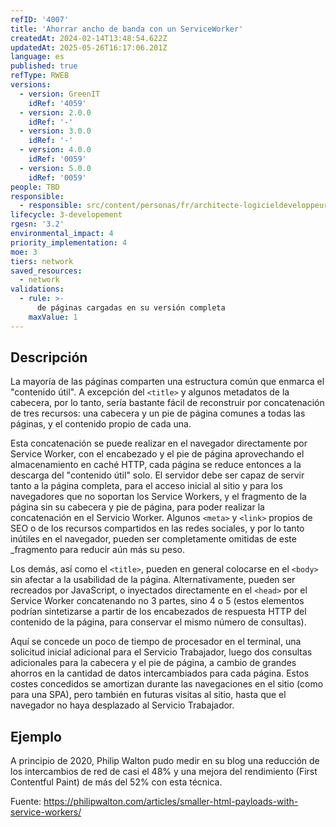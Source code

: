```yaml
---
refID: '4007'
title: 'Ahorrar ancho de banda con un ServiceWorker'
createdAt: 2024-02-14T13:48:54.622Z
updatedAt: 2025-05-26T16:17:06.201Z
language: es
published: true
refType: RWEB
versions:
  - version: GreenIT
    idRef: '4059'
  - version: 2.0.0
    idRef: '-'
  - version: 3.0.0
    idRef: '-'
  - version: 4.0.0
    idRef: '0059'
  - version: 5.0.0
    idRef: '0059'
people: TBD
responsible:
  - responsible: src/content/personas/fr/architecte-logicieldeveloppeur.mdx
lifecycle: 3-developement
rgesn: '3.2'
environmental_impact: 4
priority_implementation: 4
moe: 3
tiers: network
saved_resources:
  - network
validations:
  - rule: >-
      de páginas cargadas en su versión completa
    maxValue: 1
---
```


## Descripción

La mayoría de las páginas comparten una estructura común que enmarca el "contenido útil".
A excepción del `<title>` y algunos metadatos de la cabecera, por lo tanto, sería bastante fácil de reconstruir por concatenación de tres recursos: una cabecera y un pie de página comunes a todas las páginas, y el contenido propio de cada una.

Esta concatenación se puede realizar en el navegador directamente por Service Worker, con el encabezado y el pie de página aprovechando el almacenamiento en caché HTTP, cada página se reduce entonces a la descarga del "contenido útil" solo.
El servidor debe ser capaz de servir tanto a la página completa, para el acceso inicial al sitio y para los navegadores que no soportan los Service Workers, y el  fragmento de la página sin su cabecera y pie de página, para poder realizar la concatenación en el Servicio Worker.
Algunos `<meta>` y `<link>` propios de SEO o de los recursos compartidos en las redes sociales, y por lo tanto inútiles en el navegador, pueden ser completamente omitidas de este _fragmento para reducir aún más su peso.

Los demás, así como el `<title>`, pueden en general colocarse en el `<body>` sin afectar a la usabilidad de la página.
Alternativamente, pueden ser recreados por JavaScript, o inyectados directamente en el `<head>` por el Service Worker concatenando no 3 partes, sino 4 o 5 (estos elementos podrían sintetizarse a partir de los encabezados de respuesta HTTP del contenido de la página, para conservar el mismo número de consultas).

Aquí se concede un poco de tiempo de procesador en el terminal, una solicitud inicial adicional para el Servicio Trabajador, luego dos consultas adicionales para la cabecera y el pie de página, a cambio de grandes ahorros en la cantidad de datos intercambiados para cada página.
Estos costes concedidos se amortizan durante las navegaciones en el sitio (como para una SPA), pero también en futuras visitas al sitio, hasta que el navegador no haya desplazado al Servicio Trabajador.

## Ejemplo

A principio de 2020, Philip Walton pudo medir en su blog una reducción de los intercambios de red de casi el 48% y una mejora del rendimiento (First Contentful Paint) de más del 52% con esta técnica.

Fuente: https://philipwalton.com/articles/smaller-html-payloads-with-service-workers/


